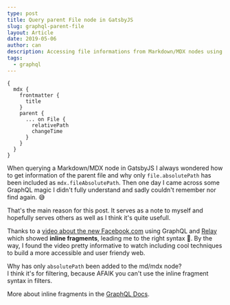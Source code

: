 ```yaml
---
type: post
title: Query parent File node in GatsbyJS
slug: graphql-parent-file
layout: Article
date: 2019-05-06
author: can
description: Accessing file informations from Markdown/MDX nodes using GraphQL's inline fragments
tags:
  - graphql
---
```


```graphql{7-10}
{
  mdx {
    frontmatter {
      title
    }
    parent {
      ... on File {
        relativePath
        changeTime
      }
    }
  }
}
```

When querying a Markdown/MDX node in GatsbyJS I always wondered how to get information of the parent file and why only `file.absolutePath` has been included as `mdx.fileAbsolutePath`. Then one day I came across some GraphQL magic I didn't fully understand and sadly couldn't remember nor find again. 😅

That's the main reason for this post. It serves as a note to myself and hopefully serves others as well as I think it's quite usefull.

Thanks to a [video about the new Facebook.com](https://developers.facebook.com/videos/2019/building-the-new-facebookcom-with-react-graphql-and-relay/) using GraphQL and [Relay](https://facebook.github.io/relay/) which showed **inline fragments**, leading me to the right syntax 🙏. By the way, I found the video pretty informative to watch including cool techniques to build a more accessible and user friendy web.

Why has only `absolutePath` been added to the md/mdx node?  
I think it's for filtering, because AFAIK you can't use the inline fragment syntax in filters.

More about inline fragments in the [GraphQL Docs](https://graphql.org/learn/queries/#inline-fragments).

